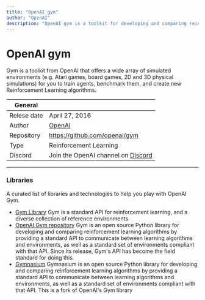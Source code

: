 ```yaml
---
title: "OpenAI gym"
author: "OpenAI"
description: "OpenAI gym is a toolkit for developing and comparing reinforcement learning algorithms. It supports teaching agents everything from walking to playing games like Pong or Pinball."
---
```


# OpenAI gym
Gym is a toolkit from OpenAI that offers a wide array of simulated environments (e.g. Atari games, board games, 2D and 3D physical simulations) for you to train agents, benchmark them, and create new Reinforcement Learning algorithms.

| General  |  |
| --- | --- |
| Relese date |  April 27, 2016 |
| Author | [OpenAI](https://lablab.ai/tech/openai/)  |
| Repository | https://github.com/openai/gym |
| Type | Reinforcement Learning |
| Discord | Join the OpenAI channel on [Discord](https://discord.gg/7nQsGTy) |

---

### Libraries
A curated list of libraries and technologies to help you play with OpenAI Gym.

* [Gym Library](https://www.gymlibrary.dev/) Gym is a standard API for reinforcement learning, and a diverse collection of reference environments
* [OpenAI Gym repository](https://github.com/openai/gym) Gym is an open source Python library for developing and comparing reinforcement learning algorithms by providing a standard API to communicate between learning algorithms and environments, as well as a standard set of environments compliant with that API. Since its release, Gym's API has become the field standard for doing this.
* [Gymnasium](https://github.com/Farama-Foundation/Gymnasium) Gymnasium is an open source Python library for developing and comparing reinforcement learning algorithms by providing a standard API to communicate between learning algorithms and environments, as well as a standard set of environments compliant with that API. This is a fork of OpenAI's Gym library